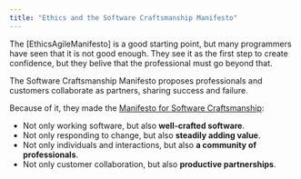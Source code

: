```yaml
---
title: "Ethics and the Software Craftsmanship Manifesto"
---
```


The [EthicsAgileManifesto] is a good starting point, but many programmers have
seen that it is not good enough. They see it as the first step to create
confidence, but they belive that the professional must go beyond that.

The Software Craftsmanship Manifesto proposes professionals and customers
collaborate as partners, sharing success and failure.

Because of it, they made the
[Manifesto for Software Craftsmanship](https://manifesto.softwarecraftsmanship.org/):

- Not only working software, but also **well-crafted software**.
- Not only responding to change, but also **steadily adding value**.
- Not only individuals and interactions, but also **a community of
  professionals**.
- Not only customer collaboration, but also **productive partnerships**.
